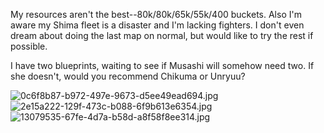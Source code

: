 My resources aren't the best--80k/80k/65k/55k/400 buckets. Also I'm aware my Shima fleet is a disaster and I'm lacking fighters. I don't even dream about doing the last map on normal, but would like to try the rest if possible.

I have two blueprints, waiting to see if Musashi will somehow need two. If she doesn't, would you recommend Chikuma or Unryuu?

[[File:0c6f8b87-b972-497e-9673-d5ee49ead694.jpg|thumb]][[File:2e15a222-129f-473c-b088-6f9b613e6354.jpg|thumb]][[File:13079535-67fe-4d7a-b58d-a8f58f8ee314.jpg|thumb]]<ac_metadata title="Is this enough for mostly normal?"> </ac_metadata>
